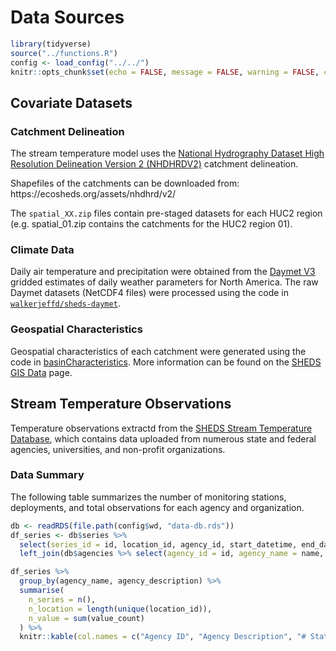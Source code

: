 # Data Sources {#data-sources}

```r
library(tidyverse)
source("../functions.R")
config <- load_config("../../")
knitr::opts_chunk$set(echo = FALSE, message = FALSE, warning = FALSE, comment = NA)
```

## Covariate Datasets

### Catchment Delineation

The stream temperature model uses the [National Hydrography Dataset High Resolution Delineation Version 2 (NHDHRDV2)](https://ecosheds.github.io/necd/) catchment delineation.

Shapefiles of the catchments can be downloaded from: https://ecosheds.org/assets/nhdhrd/v2/

The `spatial_XX.zip` files contain pre-staged datasets for each HUC2 region (e.g. spatial_01.zip contains the catchments for the HUC2 region 01).

### Climate Data

Daily air temperature and precipitation were obtained from the [Daymet V3](https://daymet.ornl.gov/) gridded estimates of daily weather parameters for North America. The raw Daymet datasets (NetCDF4 files) were processed using the code in [`walkerjeffd/sheds-daymet`](https://github.com/walkerjeffd/sheds-daymet).

### Geospatial Characteristics

Geospatial characteristics of each catchment were generated using the code in [basinCharacteristics](https://github.com/Conte-Ecology/shedsGisData/tree/master/basinCharacteristics). More information can be found on the [SHEDS GIS Data](https://ecosheds.github.io/necd/) page.

## Stream Temperature Observations

Temperature observations extractd from the [SHEDS Stream Temperature Database](http://db.ecosheds.org), which contains data uploaded from numerous state and federal agencies, universities, and non-profit organizations.

### Data Summary

The following table summarizes the number of monitoring stations, deployments, and total observations for each agency and organization.

```r
db <- readRDS(file.path(config$wd, "data-db.rds"))
df_series <- db$series %>% 
  select(series_id = id, location_id, agency_id, start_datetime, end_datetime, value_count) %>% 
  left_join(db$agencies %>% select(agency_id = id, agency_name = name, agency_description = description), by = c("agency_id"))
```

```r
df_series %>% 
  group_by(agency_name, agency_description) %>% 
  summarise(
    n_series = n(),
    n_location = length(unique(location_id)),
    n_value = sum(value_count)
  ) %>% 
  knitr::kable(col.names = c("Agency ID", "Agency Description", "# Stations", "# Deployments", "# Observations"), format.args = list(big.mark = ","))
```


